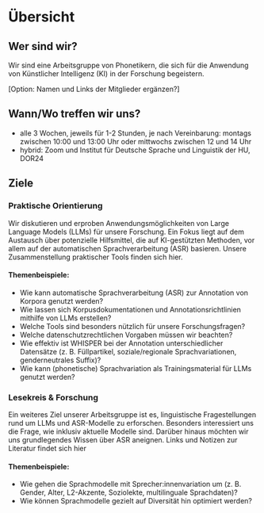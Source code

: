 # Übersicht

## Wer sind wir?
Wir sind eine Arbeitsgruppe von Phonetikern, die sich für die Anwendung von Künstlicher Intelligenz (KI) in der Forschung begeistern.

[Option: Namen und Links der Mitglieder ergänzen?]

## Wann/Wo treffen wir uns?
- alle 3 Wochen, jeweils für 1-2 Stunden, je nach Vereinbarung: montags zwischen 10:00 und 13:00 Uhr oder mittwochs zwischen 12 und 14 Uhr
- hybrid: Zoom und Institut für Deutsche Sprache und Linguistik der HU, DOR24

## Ziele

### Praktische Orientierung
Wir diskutieren und erproben Anwendungsmöglichkeiten von Large Language Models (LLMs) für unsere Forschung. Ein Fokus liegt auf dem Austausch über potenzielle Hilfsmittel, die auf KI-gestützten Methoden, vor allem auf der automatischen Sprachverarbeitung (ASR) basieren. Unsere Zusammenstellung praktischer Tools finden sich hier.

#### Themenbeispiele: 
- Wie kann automatische Sprachverarbeitung (ASR) zur Annotation von Korpora genutzt werden?
- Wie lassen sich Korpusdokumentationen und Annotationsrichtlinien mithilfe von LLMs erstellen?
- Welche Tools sind besonders nützlich für unsere Forschungsfragen?
- Welche datenschutzrechtlichen Vorgaben müssen wir beachten?
- Wie effektiv ist WHISPER bei der Annotation unterschiedlicher Datensätze (z. B. Füllpartikel, soziale/regionale Sprachvariationen, genderneutrales Suffix)?
- Wie kann (phonetische) Sprachvariation als Trainingsmaterial für LLMs genutzt werden?

### Lesekreis & Forschung

Ein weiteres Ziel unserer Arbeitsgruppe ist es, linguistische Fragestellungen rund um LLMs und ASR-Modelle zu erforschen. Besonders interessiert uns die Frage, wie inklusiv aktuelle Modelle sind. Darüber hinaus möchten wir uns grundlegendes Wissen über ASR aneignen. Links und Notizen zur Literatur findet sich hier 

#### Themenbeispiele:
- Wie gehen die Sprachmodelle mit Sprecher:innenvariation um (z. B. Gender, Alter, L2-Akzente, Soziolekte, multilinguale Sprachdaten)?
- Wie können Sprachmodelle gezielt auf Diversität hin optimiert werden?


